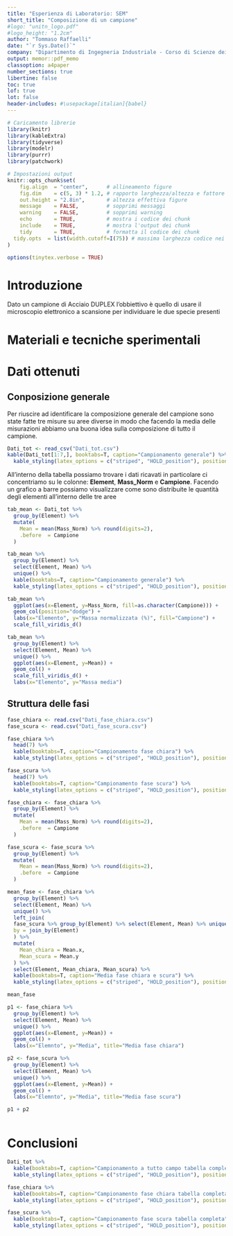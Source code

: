 ```yaml
---
title: "Esperienza di Laboratorio: SEM"
short_title: "Composizione di un campione"
#logo: "unitn_logo.pdf"
#logo_height: "1.2cm"
author: "Tommaso Raffaelli"
date: "`r Sys.Date()`"
company: "Dipartimento di Ingegneria Industriale - Corso di Scienze dei Materiali"
output: memor::pdf_memo
classoption: a4paper
number_sections: true
libertine: false
toc: true
lof: true
lot: false
header-includes: #\usepackage[italian]{babel}
---
```


```r
# Caricamento librerie
library(knitr)
library(kableExtra)
library(tidyverse)
library(modelr)
library(purrr)
library(patchwork)

# Impostazioni output
knitr::opts_chunk$set(
	fig.align  = "center",      # allineamento figure
	fig.dim    = c(5, 3) * 1.2, # rapporto larghezza/altezza e fattore di scala
	out.height = "2.8in",       # altezza effettiva figure
	message    = FALSE,         # sopprimi messaggi
	warning    = FALSE,         # sopprimi warning
	echo       = TRUE,          # mostra i codice dei chunk
	include    = TRUE,          # mostra l'output dei chunk
	tidy       = TRUE,          # formatta il codice dei chunk
  tidy.opts  = list(width.cutoff=I(75)) # massima larghezza codice nei chunk
)
```
```r
options(tinytex.verbose = TRUE)
```
\newpage

# Introduzione

Dato un campione di Acciaio DUPLEX l'obbiettivo è quello di usare il microscopio elettronico a scansione per individuare le due specie presenti

# Materiali e tecniche sperimentali

# Dati ottenuti

## Conposizione generale

Per riuscire ad identificare la composizione generale del campione sono state fatte tre misure su aree diverse in modo che facendo la media delle misurazioni abbiamo una buona idea sulla composizione di tutto il campione.


```r
Dati_tot <- read_csv("Dati_tot.csv")
kable(Dati_tot[1:7,], booktabs=T, caption="Campionamento generale") %>%
  kable_styling(latex_options = c("striped", "HOLD_position"), position = "center")
```

All'interno della tabella possiamo trovare i dati ricavati in particolare ci concentriamo su le colonne: **Element**, **Mass_Norm** e **Campione**.
Facendo un grafico a barre possiamo visualizzare come sono distribuite le quantità degli elementi all'interno delle tre aree

```r
tab_mean <- Dati_tot %>% 
  group_by(Element) %>% 
  mutate(
    Mean = mean(Mass_Norm) %>% round(digits=2),
    .before  = Campione
  )

tab_mean %>% 
  group_by(Element) %>% 
  select(Element, Mean) %>% 
  unique() %>% 
  kable(booktabs=T, caption="Campionamento generale") %>%
  kable_styling(latex_options = c("striped", "HOLD_position"), position = "center")
```


```r
tab_mean %>% 
  ggplot(aes(x=Element, y=Mass_Norm, fill=as.character(Campione))) + 
  geom_col(position="dodge") +
  labs(x="Elemento", y="Massa normalizzata (%)", fill="Campione") +
  scale_fill_viridis_d()
```

```r
tab_mean %>% 
  group_by(Element) %>% 
  select(Element, Mean) %>% 
  unique() %>% 
  ggplot(aes(x=Element, y=Mean)) + 
  geom_col() +
  scale_fill_viridis_d() +
  labs(x="Elemento", y="Massa media")
```




## Struttura delle fasi

```r
fase_chiara <- read.csv("Dati_fase_chiara.csv")
fase_scura <- read.csv("Dati_fase_scura.csv")

fase_chiara %>% 
  head(7) %>% 
  kable(booktabs=T, caption="Campionamento fase chiara") %>%
  kable_styling(latex_options = c("striped", "HOLD_position"), position = "center")

fase_scura %>% 
  head(7) %>% 
  kable(booktabs=T, caption="Campionamento fase scura") %>%
  kable_styling(latex_options = c("striped", "HOLD_position"), position = "center")
```

```r
fase_chiara <- fase_chiara %>% 
  group_by(Element) %>% 
  mutate(
    Mean = mean(Mass_Norm) %>% round(digits=2),
    .before  = Campione
  )

fase_scura <- fase_scura %>% 
  group_by(Element) %>% 
  mutate(
    Mean = mean(Mass_Norm) %>% round(digits=2),
    .before  = Campione
  )

mean_fase <- fase_chiara %>% 
  group_by(Element) %>% 
  select(Element, Mean) %>% 
  unique() %>% 
  left_join(
  fase_scura %>% group_by(Element) %>% select(Element, Mean) %>% unique(),
  by = join_by(Element)
  ) %>% 
  mutate(
    Mean_chiara = Mean.x,
    Mean_scura = Mean.y
  ) %>% 
  select(Element, Mean_chiara, Mean_scura) %>% 
  kable(booktabs=T, caption="Media fase chiara e scura") %>%
  kable_styling(latex_options = c("striped", "HOLD_position"), position = "center")

mean_fase
```


```r
p1 <- fase_chiara %>% 
  group_by(Element) %>% 
  select(Element, Mean) %>% 
  unique() %>% 
  ggplot(aes(x=Element, y=Mean)) + 
  geom_col() + 
  labs(x="Elemnto", y="Media", title="Media fase chiara")

p2 <- fase_scura %>% 
  group_by(Element) %>% 
  select(Element, Mean) %>% 
  unique() %>% 
  ggplot(aes(x=Element, y=Mean)) + 
  geom_col() + 
  labs(x="Elemnto", y="Media", title="Media fase scura")

p1 + p2
```
```r

```


# Conclusioni


\newpage

```r
Dati_tot %>% 
  kable(booktabs=T, caption="Campionamento a tutto campo tabella completa") %>%
  kable_styling(latex_options = c("striped", "HOLD_position"), position = "center")

fase_chiara %>% 
  kable(booktabs=T, caption="Campionamento fase chiara tabella completa") %>%
  kable_styling(latex_options = c("striped", "HOLD_position"), position = "center")

fase_scura %>% 
  kable(booktabs=T, caption="Campionamento fase scura tabella completa") %>%
  kable_styling(latex_options = c("striped", "HOLD_position"), position = "center")
```

